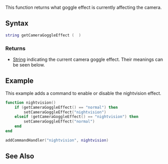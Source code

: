 
{{Client function}}
This function returns what goggle effect is currently affecting the camera.

==Syntax==
<syntaxhighlight lang="lua">
string getCameraGoggleEffect (  )
</syntaxhighlight>
{{OOP||Camera.getGoggleEffect|goggleEffect|setCameraGoggleEffect}}
===Returns===
* [[/String.md|String]] indicating the current camera goggle effect. Their meanings can be seen below.

{{Camera goggle modes}}

==Example==
This example adds a command to enable or disable the nightvision effect.
<syntaxhighlight lang="lua">
function nightvision()
    if (getCameraGoggleEffect() == "normal") then
        setCameraGoggleEffect("nightvision")
    elseif (getCameraGoggleEffect() == "nightvision") then
        setCameraGoggleEffect("normal")
    end
end

addCommandHandler("nightvision", nightvision)
</syntaxhighlight>

==See Also==
{{Client camera functions}}